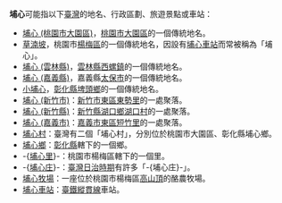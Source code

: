 '''埔心'''可能指以下[[臺灣|臺灣]]的地名、行政區劃、旅遊景點或車站：

* [[埔心_(桃園市大園區)|埔心 (桃園市大園區)]]，[[桃園市|桃園市]][[大園區|大園區]]的一個傳統地名。
* [[草湳坡|草湳坡]]，桃園市[[楊梅區|楊梅區]]的一個傳統地名，因設有[[埔心車站|埔心車站]]而常被稱為「埔心」。
* [[埔心_(雲林縣)|埔心 (雲林縣)]]，[[雲林縣|雲林縣]][[西螺鎮|西螺鎮]]的一個傳統地名。
* [[埔心_(嘉義縣)|埔心 (嘉義縣)]]，嘉義縣[[太保市|太保市]]的一個傳統地名。
* [[小埔心|小埔心]]，[[彰化縣|彰化縣]][[埤頭鄉|埤頭鄉]]的一個傳統地名。
* [[埔心_(新竹市)|埔心 (新竹市)]]：[[新竹市|新竹市]][[東區_(新竹市)|東區]][[東勢里_(新竹市)|東勢里]]的一處聚落。
* [[埔心_(新竹縣)|埔心 (新竹縣)]]：[[新竹縣|新竹縣]][[湖口鄉|湖口鄉]][[湖口村|湖口村]]的一處聚落。
* [[埔心_(嘉義市)|埔心 (嘉義市)]]：[[嘉義市|嘉義市]][[東區_(嘉義市)|東區]][[短竹里|短竹里]]的一處聚落。
* [[埔心村|埔心村]]：臺灣有二個「埔心村」，分別位於桃園市大園區、彰化縣埔心鄉。
* [[埔心鄉|埔心鄉]]：[[彰化縣|彰化縣]]轄下的一個鄉。
* -{[[埔心里|埔心里]]}-：桃園市楊梅區轄下的一個里。
* -{[[埔心庄|埔心庄]]}-：[[臺灣日治時期|臺灣日治時期]]有許多「-{埔心庄}-」。
* [[埔心牧場|埔心牧場]]：一座位於桃園市楊梅區[[高山頂|高山頂]]的酪農牧場。
* [[埔心車站|埔心車站]]：[[臺灣鐵路管理局|臺鐵]][[縱貫線_(北段)|縱貫線]]車站。

{{disambig|P埔|Cat=二字臺灣地名消歧義}}